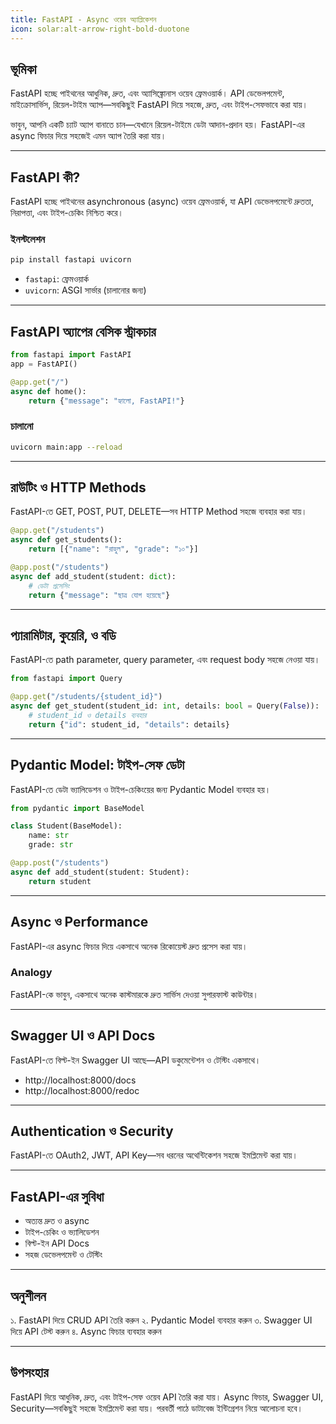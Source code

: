 ```yaml
---
title: FastAPI - Async ওয়েব অ্যাপ্লিকেশন
icon: solar:alt-arrow-right-bold-duotone
---
```


## ভূমিকা

FastAPI হচ্ছে পাইথনের আধুনিক, দ্রুত, এবং অ্যাসিঙ্ক্রোনাস ওয়েব ফ্রেমওয়ার্ক। API ডেভেলপমেন্ট, মাইক্রোসার্ভিস, রিয়েল-টাইম অ্যাপ—সবকিছুই FastAPI দিয়ে সহজে, দ্রুত, এবং টাইপ-সেফভাবে করা যায়।

ভাবুন, আপনি একটি চ্যাট অ্যাপ বানাতে চান—যেখানে রিয়েল-টাইমে ডেটা আদান-প্রদান হয়। FastAPI-এর async ফিচার দিয়ে সহজেই এমন অ্যাপ তৈরি করা যায়।

---

## FastAPI কী?

FastAPI হচ্ছে পাইথনের asynchronous (async) ওয়েব ফ্রেমওয়ার্ক, যা API ডেভেলপমেন্টে দ্রুততা, নিরাপত্তা, এবং টাইপ-চেকিং নিশ্চিত করে।

### ইনস্টলেশন

```bash
pip install fastapi uvicorn
```

- `fastapi`: ফ্রেমওয়ার্ক
- `uvicorn`: ASGI সার্ভার (চালানোর জন্য)

---

## FastAPI অ্যাপের বেসিক স্ট্রাকচার

```python
from fastapi import FastAPI
app = FastAPI()

@app.get("/")
async def home():
    return {"message": "হ্যালো, FastAPI!"}
```

### চালানো

```bash
uvicorn main:app --reload
```

---

## রাউটিং ও HTTP Methods

FastAPI-তে GET, POST, PUT, DELETE—সব HTTP Method সহজে ব্যবহার করা যায়।

```python
@app.get("/students")
async def get_students():
    return [{"name": "রাহুল", "grade": "১০"}]

@app.post("/students")
async def add_student(student: dict):
    # ডেটা প্রসেসিং
    return {"message": "ছাত্র যোগ হয়েছে"}
```

---

## প্যারামিটার, কুয়েরি, ও বডি

FastAPI-তে path parameter, query parameter, এবং request body সহজে নেওয়া যায়।

```python
from fastapi import Query

@app.get("/students/{student_id}")
async def get_student(student_id: int, details: bool = Query(False)):
    # student_id ও details ব্যবহার
    return {"id": student_id, "details": details}
```

---

## Pydantic Model: টাইপ-সেফ ডেটা

FastAPI-তে ডেটা ভ্যালিডেশন ও টাইপ-চেকিংয়ের জন্য Pydantic Model ব্যবহার হয়।

```python
from pydantic import BaseModel

class Student(BaseModel):
    name: str
    grade: str

@app.post("/students")
async def add_student(student: Student):
    return student
```

---

## Async ও Performance

FastAPI-এর async ফিচার দিয়ে একসাথে অনেক রিকোয়েস্ট দ্রুত প্রসেস করা যায়।

### Analogy

FastAPI-কে ভাবুন, একসাথে অনেক কাস্টমারকে দ্রুত সার্ভিস দেওয়া সুপারফাস্ট কাউন্টার।

---

## Swagger UI ও API Docs

FastAPI-তে বিল্ট-ইন Swagger UI আছে—API ডকুমেন্টেশন ও টেস্টিং একসাথে।

- http://localhost:8000/docs
- http://localhost:8000/redoc

---

## Authentication ও Security

FastAPI-তে OAuth2, JWT, API Key—সব ধরনের অথেন্টিকেশন সহজে ইমপ্লিমেন্ট করা যায়।

---

## FastAPI-এর সুবিধা

- অত্যন্ত দ্রুত ও async
- টাইপ-চেকিং ও ভ্যালিডেশন
- বিল্ট-ইন API Docs
- সহজ ডেভেলপমেন্ট ও টেস্টিং

---

## অনুশীলন

১. FastAPI দিয়ে CRUD API তৈরি করুন
২. Pydantic Model ব্যবহার করুন
৩. Swagger UI দিয়ে API টেস্ট করুন
৪. Async ফিচার ব্যবহার করুন

---

## উপসংহার

FastAPI দিয়ে আধুনিক, দ্রুত, এবং টাইপ-সেফ ওয়েব API তৈরি করা যায়। Async ফিচার, Swagger UI, Security—সবকিছুই সহজে ইমপ্লিমেন্ট করা যায়। পরবর্তী পাঠে ডাটাবেজ ইন্টিগ্রেশন নিয়ে আলোচনা হবে।
